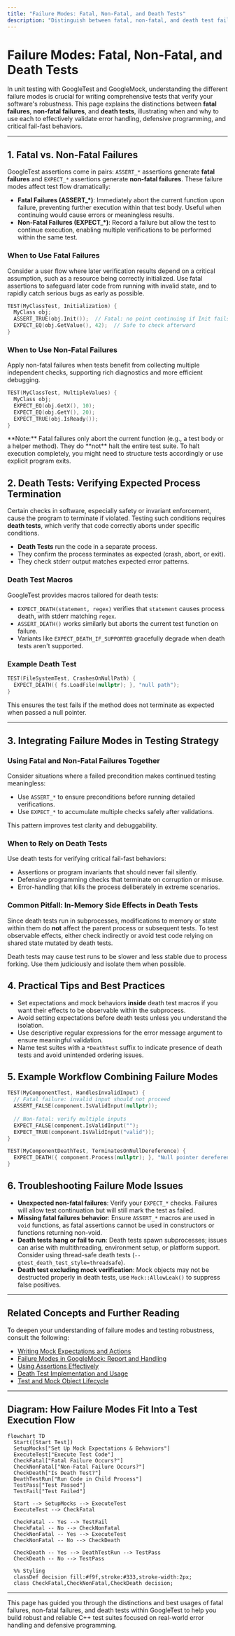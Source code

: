 ```yaml
---
title: "Failure Modes: Fatal, Non-Fatal, and Death Tests"
description: "Distinguish between fatal, non-fatal, and death test failures. Understand when and why to use each, and how they fit into verification of error handling, defensive programming, and robust software behaviors."
---
```


# Failure Modes: Fatal, Non-Fatal, and Death Tests

In unit testing with GoogleTest and GoogleMock, understanding the different failure modes is crucial for writing comprehensive tests that verify your software's robustness. This page explains the distinctions between **fatal failures**, **non-fatal failures**, and **death tests**, illustrating when and why to use each to effectively validate error handling, defensive programming, and critical fail-fast behaviors.

---

## 1. Fatal vs. Non-Fatal Failures

GoogleTest assertions come in pairs: `ASSERT_*` assertions generate **fatal failures** and `EXPECT_*` assertions generate **non-fatal failures**. These failure modes affect test flow dramatically:

- **Fatal Failures (ASSERT_*)**: Immediately abort the current function upon failure, preventing further execution within that test body. Useful when continuing would cause errors or meaningless results.
- **Non-Fatal Failures (EXPECT_*)**: Record a failure but allow the test to continue execution, enabling multiple verifications to be performed within the same test.

### When to Use Fatal Failures

Consider a user flow where later verification results depend on a critical assumption, such as a resource being correctly initialized. Use fatal assertions to safeguard later code from running with invalid state, and to rapidly catch serious bugs as early as possible.

```cpp
TEST(MyClassTest, Initialization) {
  MyClass obj;
  ASSERT_TRUE(obj.Init());  // Fatal: no point continuing if Init fails
  EXPECT_EQ(obj.GetValue(), 42);  // Safe to check afterward
}
```

### When to Use Non-Fatal Failures

Apply non-fatal failures when tests benefit from collecting multiple independent checks, supporting rich diagnostics and more efficient debugging.

```cpp
TEST(MyClassTest, MultipleValues) {
  MyClass obj;
  EXPECT_EQ(obj.GetX(), 10);
  EXPECT_EQ(obj.GetY(), 20);
  EXPECT_TRUE(obj.IsReady());
}
```

<Callout>
**Note:** Fatal failures only abort the current function (e.g., a test body or a helper method). They do **not** halt the entire test suite. To halt execution completely, you might need to structure tests accordingly or use explicit program exits.
</Callout>

## 2. Death Tests: Verifying Expected Process Termination

Certain checks in software, especially safety or invariant enforcement, cause the program to terminate if violated. Testing such conditions requires **death tests**, which verify that code correctly aborts under specific conditions.

- **Death Tests** run the code in a separate process.
- They confirm the process terminates as expected (crash, abort, or exit).
- They check stderr output matches expected error patterns.

### Death Test Macros

GoogleTest provides macros tailored for death tests:

- `EXPECT_DEATH(statement, regex)` verifies that `statement` causes process death, with stderr matching `regex`.
- `ASSERT_DEATH()` works similarly but aborts the current test function on failure.
- Variants like `EXPECT_DEATH_IF_SUPPORTED` gracefully degrade when death tests aren't supported.

### Example Death Test

```cpp
TEST(FileSystemTest, CrashesOnNullPath) {
  EXPECT_DEATH({ fs.LoadFile(nullptr); }, "null path");
}
```

This ensures the test fails if the method does not terminate as expected when passed a null pointer.

---

## 3. Integrating Failure Modes in Testing Strategy

### Using Fatal and Non-Fatal Failures Together

Consider situations where a failed precondition makes continued testing meaningless:

- Use `ASSERT_*` to ensure preconditions before running detailed verifications.
- Use `EXPECT_*` to accumulate multiple checks safely after validations.

This pattern improves test clarity and debuggability.

### When to Rely on Death Tests

Use death tests for verifying critical fail-fast behaviors:

- Assertions or program invariants that should never fail silently.
- Defensive programming checks that terminate on corruption or misuse.
- Error-handling that kills the process deliberately in extreme scenarios.

### Common Pitfall: In-Memory Side Effects in Death Tests

Since death tests run in subprocesses, modifications to memory or state within them do **not** affect the parent process or subsequent tests. To test observable effects, either check indirectly or avoid test code relying on shared state mutated by death tests.

<Warning>
Death tests may cause test runs to be slower and less stable due to process forking. Use them judiciously and isolate them when possible.
</Warning>

## 4. Practical Tips and Best Practices

- Set expectations and mock behaviors **inside** death test macros if you want their effects to be observable within the subprocess.
- Avoid setting expectations before death tests unless you understand the isolation.
- Use descriptive regular expressions for the error message argument to ensure meaningful validation.
- Name test suites with a `*DeathTest` suffix to indicate presence of death tests and avoid unintended ordering issues.

## 5. Example Workflow Combining Failure Modes

```cpp
TEST(MyComponentTest, HandlesInvalidInput) {
  // Fatal failure: invalid input should not proceed
  ASSERT_FALSE(component.IsValidInput(nullptr));
  
  // Non-fatal: verify multiple inputs
  EXPECT_FALSE(component.IsValidInput("");
  EXPECT_TRUE(component.IsValidInput("valid"));
}

TEST(MyComponentDeathTest, TerminatesOnNullDereference) {
  EXPECT_DEATH({ component.Process(nullptr); }, "Null pointer dereferenced");
}
```

## 6. Troubleshooting Failure Mode Issues

- **Unexpected non-fatal failures**: Verify your `EXPECT_*` checks. Failures will allow test continuation but will still mark the test as failed.
- **Missing fatal failures behavior**: Ensure `ASSERT_*` macros are used in `void` functions, as fatal assertions cannot be used in constructors or functions returning non-void.
- **Death tests hang or fail to run**: Death tests spawn subprocesses; issues can arise with multithreading, environment setup, or platform support. Consider using thread-safe death tests (`--gtest_death_test_style=threadsafe`).
- **Death test excluding mock verification**: Mock objects may not be destructed properly in death tests, use `Mock::AllowLeak()` to suppress false positives.

---

## Related Concepts and Further Reading

To deepen your understanding of failure modes and testing robustness, consult the following:

- [Writing Mock Expectations and Actions](/guides/mocking-with-googlemock/writing-mock-expectations)
- [Failure Modes in GoogleMock: Report and Handling](/concepts/concepts-behaviors/failure-modes)
- [Using Assertions Effectively](/guides/testing-techniques/advanced-assertions)
- [Death Test Implementation and Usage](/api-reference/core-testing-apis/assertions-expectations#death)
- [Test and Mock Object Lifecycle](/concepts/core-architecture/test-and-mock-lifecycle)

---

## Diagram: How Failure Modes Fit Into a Test Execution Flow

```mermaid
flowchart TD
  Start([Start Test])
  SetupMocks["Set Up Mock Expectations & Behaviors"]
  ExecuteTest["Execute Test Code"]
  CheckFatal["Fatal Failure Occurs?"]
  CheckNonFatal["Non-Fatal Failure Occurs?"]
  CheckDeath["Is Death Test?"]
  DeathTestRun["Run Code in Child Process"]
  TestPass["Test Passed"]
  TestFail["Test Failed"]

  Start --> SetupMocks --> ExecuteTest
  ExecuteTest --> CheckFatal

  CheckFatal -- Yes --> TestFail
  CheckFatal -- No --> CheckNonFatal
  CheckNonFatal -- Yes --> ExecuteTest
  CheckNonFatal -- No --> CheckDeath

  CheckDeath -- Yes --> DeathTestRun --> TestPass
  CheckDeath -- No --> TestPass

  %% Styling
  classDef decision fill:#f9f,stroke:#333,stroke-width:2px;
  class CheckFatal,CheckNonFatal,CheckDeath decision;
```

---

This page has guided you through the distinctions and best usages of fatal failures, non-fatal failures, and death tests within GoogleTest to help you build robust and reliable C++ test suites focused on real-world error handling and defensive programming.
